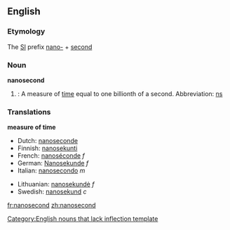 ==English==
{{wikipediapar|second}}

===Etymology===

The [[SI]] prefix [[nano-]] + [[second]]

===Noun===
'''nanosecond'''

#{{time}}: A measure of [[time]] equal to one billionth of a second.  Abbreviation: [[ns]]

===Translations===
'''measure of time'''
{{top}}
*Dutch: [[nanoseconde]]
*Finnish: [[nanosekunti]]
*French: [[nanoséconde]] ''f''
*German: [[Nanosekunde]] ''f''
*Italian: [[nanosecondo]] ''m''
{{mid}}
*Lithuanian: [[nanosekundė]] ''f''
*Swedish: [[nanosekund]] ''c''
{{bottom}}

[[Category:English nouns that lack inflection template]]

[[fr:nanosecond]]
[[zh:nanosecond]]